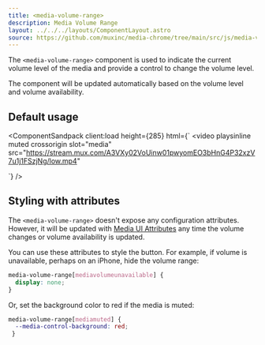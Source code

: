 ```yaml
---
title: <media-volume-range>
description: Media Volume Range
layout: ../../../layouts/ComponentLayout.astro
source: https://github.com/muxinc/media-chrome/tree/main/src/js/media-volume-range.js
---
```



The `<media-volume-range>` component is used to indicate the current volume level of the media and provide a control to change the volume level.

The component will be updated automatically based on the volume level and volume availability. 

## Default usage

<ComponentSandpack
  client:load
  height={285}
  html={`<media-controller defaultsubtitles>
  <video
    playsinline muted crossorigin
    slot="media"
    src="https://stream.mux.com/A3VXy02VoUinw01pwyomEO3bHnG4P32xzV7u1j1FSzjNg/low.mp4"
  >
  </video>
  <media-control-bar>
    <media-play-button></media-play-button>
    <media-mute-button></media-mute-button>
    <media-volume-range></media-volume-range>
  </media-control-bar>
</media-controller>`}
/>

## Styling with attributes

The `<media-volume-range>` doesn't expose any configuration attributes.
However, it will be updated with [Media UI Attributes](#media-ui-attributes) any time the volume changes or volume availability is updated.

You can use these attributes to style the button. For example, if volume is unavailable, perhaps on an iPhone, hide the volume range:

```css
media-volume-range[mediavolumeunavailable] {
  display: none;
}
```

Or, set the background color to red if the media is muted:

```css
media-volume-range[mediamuted] {
  --media-control-background: red;
 }
```
